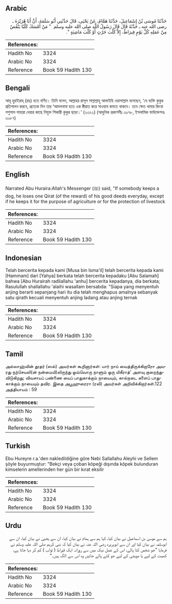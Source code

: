 ## Arabic


<div dir="rtl" lang="ar" style={{fontSize:'larger',backgroundColor:'#f8f9fa',padding:20}}>
حَدَّثَنَا مُوسَى بْنُ إِسْمَاعِيلَ، حَدَّثَنَا هَمَّامٌ، عَنْ يَحْيَى، قَالَ حَدَّثَنِي أَبُو سَلَمَةَ، أَنَّ أَبَا هُرَيْرَةَ ـ رضى الله عنه ـ حَدَّثَهُ قَالَ قَالَ رَسُولُ اللَّهِ صلى الله عليه وسلم ‏ "‏ مَنْ أَمْسَكَ كَلْبًا يَنْقُصْ مِنْ عَمَلِهِ كُلَّ يَوْمٍ قِيرَاطٌ، إِلاَّ كَلْبَ حَرْثٍ أَوْ كَلْبَ مَاشِيَةٍ ‏"‏‏.‏
</div>
<div style={{backgroundColor:'#f8f9fa',padding:20, marginBottom: 10}}><table> <thead> <tr> <th>References:</th> <th></th> </tr> </thead> <tbody><tr><td>Hadith No</td><td>3324</td></tr><tr><td>Arabic No</td><td>3324</td></tr><tr><td>Reference</td><td>Book 59 Hadith 130</td></tr></tbody></table></div>

## Bengali


<div dir="ltr" lang="bn" style={{fontSize:'larger',backgroundColor:'#f8f9fa',padding:20}}>
আবূ হুরাইরাহ্ (রাঃ) হতে বর্ণিত। তিনি বলেন, আল্লাহর রাসূল সাল্লাল্লাহু আলাইহি ওয়াসাল্লাম বলেছেন, ‘যে ব্যক্তি কুকুর প্রতিপালন করবে, প্রত্যেক দিন তার ‘আমলনামা হতে এক ক্বীরাত করে সাওয়াব কমতে থাকবে। তবে ক্ষেত খামার কিংবা পশুপাল পাহারা দেয়ার কাছে নিযুক্ত শিকারী কুকুর ছাড়া।’ (২৩২২) (আধুনিক প্রকাশনীঃ ৩০৭৮, ইসলামিক ফাউন্ডেশনঃ ৩০৮৭)
</div>
<div style={{backgroundColor:'#f8f9fa',padding:20, marginBottom: 10}}><table> <thead> <tr> <th>References:</th> <th></th> </tr> </thead> <tbody><tr><td>Hadith No</td><td>3324</td></tr><tr><td>Arabic No</td><td>3324</td></tr><tr><td>Reference</td><td>Book 59 Hadith 130</td></tr></tbody></table></div>

## English


<div dir="ltr" lang="en" style={{fontSize:'larger',backgroundColor:'#f8f9fa',padding:20}}>
Narrated Abu Huraira:Allah's Messenger (ﷺ) said, "If somebody keeps a dog, he loses one Qirat (of the reward) of his good deeds everyday, except if he keeps it for the purpose of agriculture or for the protection of livestock
</div>
<div style={{backgroundColor:'#f8f9fa',padding:20, marginBottom: 10}}><table> <thead> <tr> <th>References:</th> <th></th> </tr> </thead> <tbody><tr><td>Hadith No</td><td>3324</td></tr><tr><td>Arabic No</td><td>3324</td></tr><tr><td>Reference</td><td>Book 59 Hadith 130</td></tr></tbody></table></div>

## Indonesian


<div dir="ltr" lang="id" style={{fontSize:'larger',backgroundColor:'#f8f9fa',padding:20}}>
Telah bercerita kepada kami [Musa bin Isma'il] telah bercerita kepada kami [Hammam] dari [Yahya] berkata telah bercerita kepadaku [Abu Salamah] bahwa [Abu Hurairah radliallahu 'anhu] bercerita kepadanya, dia berkata; Rasulullah shallallahu 'alaihi wasallam bersabda: "Siapa yang menyentuh anjing berarti sepanjang hari itu dia telah menghapus amalnya sebanyak satu qirath kecuali menyentuh anjing ladang atau anjing ternak
</div>
<div style={{backgroundColor:'#f8f9fa',padding:20, marginBottom: 10}}><table> <thead> <tr> <th>References:</th> <th></th> </tr> </thead> <tbody><tr><td>Hadith No</td><td>3324</td></tr><tr><td>Arabic No</td><td>3324</td></tr><tr><td>Reference</td><td>Book 59 Hadith 130</td></tr></tbody></table></div>

## Tamil


<div dir="ltr" lang="ta" style={{fontSize:'larger',backgroundColor:'#f8f9fa',padding:20}}>
அல்லாஹ்வின் தூதர் (ஸல்) அவர்கள் கூறினார்கள்: யார் நாய் வைத்திருக்கிறாரோ அவரது நற்செயலி(ன் நன்மையி)லிருந்து ஒவ்வொரு நாளும் ஒரு யிகீராத்’ அளவு குறைந்துவிடுகிறது; விவசாயப் பண்ணை யைப் பாதுகாக்கும் நாயையும், கால்நடை களைப் பாதுகாக்கும் நாயையும் தவிர. இதை அபூஹுரைரா (ரலி) அவர்கள் அறிவிக்கிறார்கள்.122 அத்தியாயம் : 59
</div>
<div style={{backgroundColor:'#f8f9fa',padding:20, marginBottom: 10}}><table> <thead> <tr> <th>References:</th> <th></th> </tr> </thead> <tbody><tr><td>Hadith No</td><td>3324</td></tr><tr><td>Arabic No</td><td>3324</td></tr><tr><td>Reference</td><td>Book 59 Hadith 130</td></tr></tbody></table></div>

## Turkish


<div dir="ltr" lang="tr" style={{fontSize:'larger',backgroundColor:'#f8f9fa',padding:20}}>
Ebu Hureyre r.a.'den nakledildiğine göre Nebi Sallallahu Aleyhi ve Sellem şöyle buyurmuştur: "Bekçi veya çoban köpeği dışında köpek bulunduran kimselerin amellerinden her gün bir kırat eksilir
</div>
<div style={{backgroundColor:'#f8f9fa',padding:20, marginBottom: 10}}><table> <thead> <tr> <th>References:</th> <th></th> </tr> </thead> <tbody><tr><td>Hadith No</td><td>3324</td></tr><tr><td>Arabic No</td><td>3324</td></tr><tr><td>Reference</td><td>Book 59 Hadith 130</td></tr></tbody></table></div>

## Urdu


<div dir="rtl" lang="ur" style={{fontSize:'larger',backgroundColor:'#f8f9fa',padding:20}}>
ہم سے موسیٰ بن اسماعیل نے بیان کیا، کہا ہم سے ہمام نے بیان کیا، ان سے یحییٰ نے بیان کیا، ان سے ابوسلمہ نے بیان کیا اور ان سے ابوہریرہ رضی اللہ عنہ نے بیان کیا کہ نبی کریم صلی اللہ علیہ وسلم نے فرمایا ”جو شخص کتا پالے، اس کے عمل نیک میں سے روزانہ ایک قیراط ( ثواب ) کم کر دیا جاتا ہے، کھیت کے لیے یا مویشی کے لیے جو کتے پالے جائیں وہ اس سے الگ ہیں۔“
</div>
<div style={{backgroundColor:'#f8f9fa',padding:20, marginBottom: 10}}><table> <thead> <tr> <th>References:</th> <th></th> </tr> </thead> <tbody><tr><td>Hadith No</td><td>3324</td></tr><tr><td>Arabic No</td><td>3324</td></tr><tr><td>Reference</td><td>Book 59 Hadith 130</td></tr></tbody></table></div>